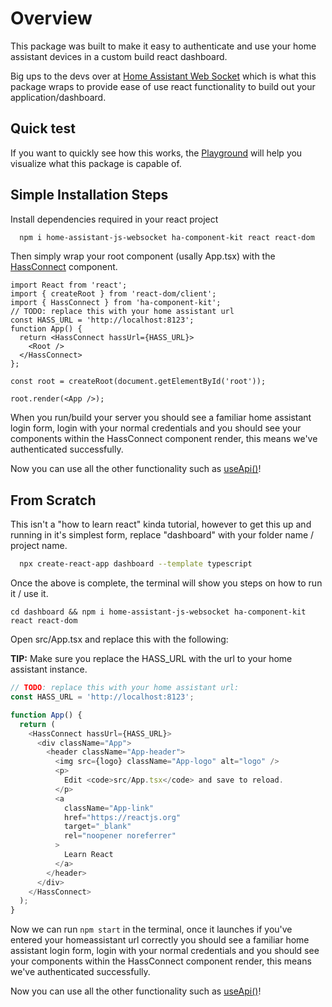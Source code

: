 
<Meta title="INTRODUCTION/Getting Started" />

# Overview
This package was built to make it easy to authenticate and use your home assistant devices in a custom build react dashboard.

Big ups to the devs over at [Home Assistant Web Socket](https://github.com/home-assistant/home-assistant-js-websocket) which is what this package wraps to provide ease of use
react functionality to build out your application/dashboard.

## Quick test
If you want to quickly see how this works, the [Playground](/story/introduction-testconnection--playground) will help you visualize what this package is capable of.

## Simple Installation Steps
Install dependencies required in your react project

```bash
  npm i home-assistant-js-websocket ha-component-kit react react-dom
```

Then simply wrap your root component (usally App.tsx) with the [HassConnect](/story/components-hassconnect--default) component.

```tsx
import React from 'react';
import { createRoot } from 'react-dom/client';
import { HassConnect } from 'ha-component-kit';
// TODO: replace this with your home assistant url
const HASS_URL = 'http://localhost:8123';
function App() {
  return <HassConnect hassUrl={HASS_URL}>
    <Root />
  </HassConnect>
};

const root = createRoot(document.getElementById('root'));

root.render(<App />);
```

When you run/build your server you should see a familiar home assistant login form, login with your normal credentials and you should see your components within the HassConnect component render, this means
we've authenticated successfully.

Now you can use all the other functionality such as [useApi()](/docs/hooks-useapi--docs)!


## From Scratch
This isn't a "how to learn react" kinda tutorial, however to get this up and running in it's simplest form, replace "dashboard" with your folder name / project name.

```bash
  npx create-react-app dashboard --template typescript
```

Once the above is complete, the terminal will show you steps on how to run it / use it.

```cd dashboard && npm i home-assistant-js-websocket ha-component-kit react react-dom```

Open src/App.tsx and replace this with the following:

**TIP:** Make sure you replace the HASS_URL with the url to your home assistant instance.


```ts
// TODO: replace this with your home assistant url:
const HASS_URL = 'http://localhost:8123';

function App() {
  return (
    <HassConnect hassUrl={HASS_URL}>
      <div className="App">
        <header className="App-header">
          <img src={logo} className="App-logo" alt="logo" />
          <p>
            Edit <code>src/App.tsx</code> and save to reload.
          </p>
          <a
            className="App-link"
            href="https://reactjs.org"
            target="_blank"
            rel="noopener noreferrer"
          >
            Learn React
          </a>
        </header>
      </div>
    </HassConnect>
  );
}


```

Now we can run `npm start` in the terminal, once it launches if you've entered your homeassistant url correctly you should see a familiar home assistant login form, login with your normal credentials and you should see your components within the HassConnect component render, this means
we've authenticated successfully.

Now you can use all the other functionality such as [useApi()](/docs/hooks-useapi--docs)!